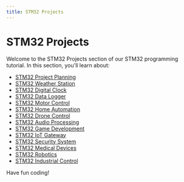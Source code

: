 ```yaml
---
title: STM32 Projects
---
```


# STM32 Projects

Welcome to the STM32 Projects section of our STM32 programming tutorial. In this section, you'll learn about:

- [STM32 Project Planning](./0-stm32-project-planning.mdx)
- [STM32 Weather Station](./1-stm32-weather-station.mdx)
- [STM32 Digital Clock](./2-stm32-digital-clock.mdx)
- [STM32 Data Logger](./3-stm32-data-logger.mdx)
- [STM32 Motor Control](./4-stm32-motor-control.mdx)
- [STM32 Home Automation](./5-stm32-home-automation.mdx)
- [STM32 Drone Control](./6-stm32-drone-control.mdx)
- [STM32 Audio Processing](./7-stm32-audio-processing.mdx)
- [STM32 Game Development](./8-stm32-game-development.mdx)
- [STM32 IoT Gateway](./9-stm32-iot-gateway.mdx)
- [STM32 Security System](./10-stm32-security-system.mdx)
- [STM32 Medical Devices](./11-stm32-medical-devices.mdx)
- [STM32 Robotics](./12-stm32-robotics.mdx)
- [STM32 Industrial Control](./13-stm32-industrial-control.mdx)

Have fun coding!